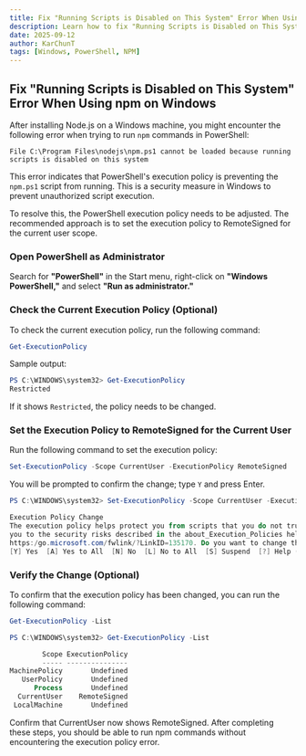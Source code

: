 ```yaml
---
title: Fix "Running Scripts is Disabled on This System" Error When Using npm on Windows
description: Learn how to fix "Running Scripts is Disabled on This System" Error When Using npm on Windows
date: 2025-09-12
author: KarChunT
tags: [Windows, PowerShell, NPM]
---
```


## Fix "Running Scripts is Disabled on This System" Error When Using npm on Windows

After installing Node.js on a Windows machine, you might encounter the following error when trying to run `npm` commands in PowerShell:

```text
File C:\Program Files\nodejs\npm.ps1 cannot be loaded because running scripts is disabled on this system
```

This error indicates that PowerShell's execution policy is preventing the `npm.ps1` script from running. This is a security measure in Windows to prevent unauthorized script execution.

To resolve this, the PowerShell execution policy needs to be adjusted. The recommended approach is to set the execution policy to RemoteSigned for the current user scope.

<Steps>

### Open PowerShell as Administrator

Search for **"PowerShell"** in the Start menu, right-click on **"Windows PowerShell,"** and select **"Run as administrator."**

### Check the Current Execution Policy (Optional)

To check the current execution policy, run the following command:

```powershell
Get-ExecutionPolicy
```

Sample output:

```powershell
PS C:\WINDOWS\system32> Get-ExecutionPolicy
Restricted
```

If it shows `Restricted`, the policy needs to be changed.

### Set the Execution Policy to RemoteSigned for the Current User

Run the following command to set the execution policy:

```powershell
Set-ExecutionPolicy -Scope CurrentUser -ExecutionPolicy RemoteSigned
```

You will be prompted to confirm the change; type `Y` and press Enter.

```powershell
PS C:\WINDOWS\system32> Set-ExecutionPolicy -Scope CurrentUser -ExecutionPolicy RemoteSigned

Execution Policy Change
The execution policy helps protect you from scripts that you do not trust. Changing the execution policy might expose
you to the security risks described in the about_Execution_Policies help topic at
https:/go.microsoft.com/fwlink/?LinkID=135170. Do you want to change the execution policy?
[Y] Yes  [A] Yes to All  [N] No  [L] No to All  [S] Suspend  [?] Help (default is "N"): Y
```

### Verify the Change (Optional)

To confirm that the execution policy has been changed, you can run the following command:

```powershell
Get-ExecutionPolicy -List
```

```powershell
PS C:\WINDOWS\system32> Get-ExecutionPolicy -List

        Scope ExecutionPolicy
        ----- ---------------
MachinePolicy       Undefined
   UserPolicy       Undefined
      Process       Undefined
  CurrentUser    RemoteSigned
 LocalMachine       Undefined
```

Confirm that CurrentUser now shows RemoteSigned. After completing these steps, you should be able to run npm commands without encountering the execution policy error.

</Steps>
